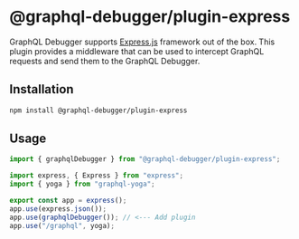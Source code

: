 # @graphql-debugger/plugin-express

GraphQL Debugger supports [Express.js](https://expressjs.com/) framework out of the box. This plugin provides a middleware that can be used to intercept GraphQL requests and send them to the GraphQL Debugger.

## Installation

```bash
npm install @graphql-debugger/plugin-express 
```

## Usage

```ts
import { graphqlDebugger } from "@graphql-debugger/plugin-express";

import express, { Express } from "express";
import { yoga } from "graphql-yoga";

export const app = express();
app.use(express.json());
app.use(graphqlDebugger()); // <--- Add plugin
app.use("/graphql", yoga);
```